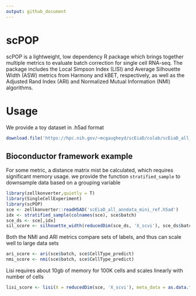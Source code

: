 ```yaml
---
output: github_document
---
```


# scPOP

scPOP is a lightweight, low dependency R package which brings together multiple metrics to evaluate batch correction for single cell RNA-seq. The package includes the Local Simpson Index (LISI) and Average Silhouette Width (ASW) metrics from Harmony and kBET, respectively, as well as the Adjusted Rand Index (ARI) and Normalized Mutual Information (NMI) algorithms.


# Usage


We provide a toy dataset in .h5ad format
```r
download.file('https://hpc.nih.gov/~mcgaugheyd/scEiaD/colab/scEiaD_all_anndata_mini_ref.h5ad', 'scEiaD_all_anndata_mini_ref.h5ad')
```

## Bioconductor framework example

For some metric, a distance matrix mist be calculated, which requires significant memory usage. we provide the function `stratified_sample` to downsample data based on a grouping variable 

```r
library(zellkonverter,quietly = T)
library(SingleCellExperiment)
library(scPOP)
sce <- zellkonverter::readH5AD('scEiaD_all_anndata_mini_ref.h5ad')
idx <- stratified_sample(colnames(sce), sce$batch)
sce_ds <- sce[,idx]
sil_score <- silhouette_width(reducedDim(sce_ds, 'X_scvi'), sce_ds$batch)

```

Both the NMI and ARI metrics compare sets of labels, and thus can scale well to large data sets

```r
ari_score <- ari(sce$batch, sce$CellType_predict)
nmi_score <- nmi(sce$batch, sce$CellType_predict)
```

Lisi requires about 10gb of memory for 100K cells and scales linearly with number of cells 

```r
lisi_score <- lisi(X = reducedDim(sce, 'X_scvi'), meta_data = as.data.frame(colData(sce)), label_colnames = 'CellType_predict' )
```



